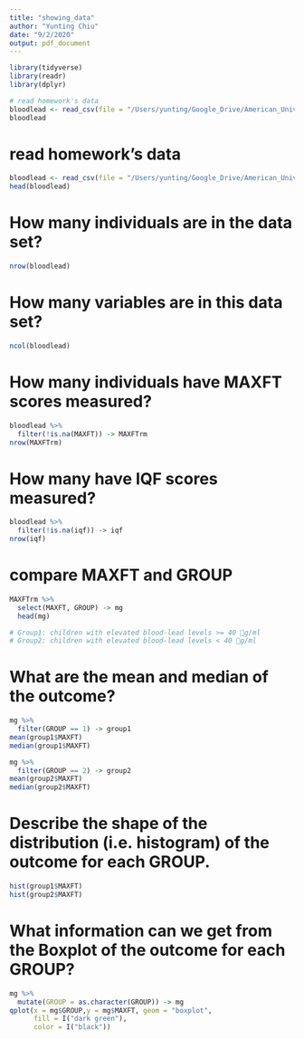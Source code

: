 ```yaml
---
title: "showing_data"
author: "Yunting Chiu"
date: "9/2/2020"
output: pdf_document
---
```


```r
library(tidyverse)
library(readr)
library(dplyr)

# read homework's data
bloodlead <- read_csv(file = "/Users/yunting/Google_Drive/American_University/2020_Fall/STAT-614-001_Statistical_Methods/homework/wk2/data/lead.csv")
bloodlead
```

# read homework's data
```r
bloodlead <- read_csv(file = "/Users/yunting/Google_Drive/American_University/2020_Fall/STAT-614-001_Statistical_Methods/homework/wk2/data/lead.csv")
head(bloodlead)
```

# How many individuals are in the data set?
```r
nrow(bloodlead)
```

# How many variables are in this data set?
```r
ncol(bloodlead)
```

# How many individuals have MAXFT scores measured? 
```r
bloodlead %>%
  filter(!is.na(MAXFT)) -> MAXFTrm
nrow(MAXFTrm)
```

# How many have IQF scores measured?
```r
bloodlead %>%
  filter(!is.na(iqf)) -> iqf
nrow(iqf)
```

# compare MAXFT and GROUP
```r
MAXFTrm %>%
  select(MAXFT, GROUP) -> mg
  head(mg)

# Group1: children with elevated blood-lead levels >= 40 g/ml
# Group2: children with elevated blood-lead levels < 40 g/ml
```

# What are the mean and median of the outcome?
```r
mg %>%
  filter(GROUP == 1) -> group1
mean(group1$MAXFT)
median(group1$MAXFT)

mg %>%
  filter(GROUP == 2) -> group2
mean(group2$MAXFT)
median(group2$MAXFT)
```

# Describe the shape of the distribution (i.e. histogram) of the outcome for each GROUP.
```r
hist(group1$MAXFT)
hist(group2$MAXFT)
```

# What information can we get from the Boxplot of the outcome for each GROUP?
```r
mg %>%
  mutate(GROUP = as.character(GROUP)) -> mg
qplot(x = mg$GROUP,y = mg$MAXFT, geom = "boxplot", 
      fill = I("dark green"),
      color = I("black"))
```

